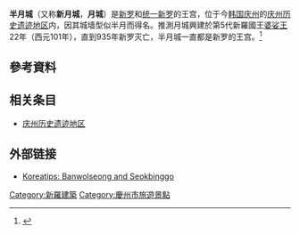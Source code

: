 {{Infobox Korean name
|img=월성 흐린날.jpg
|caption=半月城护城河遗迹
|hangul=경주 월성
|hanja=慶州 月城
|rr=Gyeongju Wolseong (Banwolseong, Sinwolseong)
|mr=Kyŏngju Wŏlsŏng (Panwŏlsŏng, Sinwŏlsŏng)
}}

'''半月城'''（又称'''新月城'''，'''月城'''）是[[新罗|新罗]]和[[统一新罗|统一新罗]]的王宫，位于今[[韩国|韩国]][[庆州|庆州]]的[[庆州历史遗迹地区|庆州历史遗迹地区]]内，因其城墙型似半月而得名。推測月城興建於第5代新羅國王[[婆娑尼師今|婆娑王]]22年（西元101年），直到935年新罗灭亡，半月城一直都是新罗的王宫。<ref>{{cite web | url=https://big5chinese.visitkorea.or.kr/cht/ATT/3_2_view.jsp?cid=332862 | title=慶州月城(半月城)(경주 월성(반월성)) | publisher=韓國觀光公社 | accessdate=2020-05-22 | language=zh-hant | archive-date=2020-10-29 | archive-url=https://web.archive.org/web/20201029041353/http://big5chinese.visitkorea.or.kr/cht/ATT/3_2_view.jsp?cid=332862 | dead-url=no }}</ref>

==參考資料==
{{Reflist}}

==相关条目==
*[[庆州历史遗迹地区|庆州历史遗迹地区]]

== 外部链接 ==
* [http://www.koreatips.net/english/cities/gyeongju_attraction02.html#banwolseong Koreatips: Banwolseong and Seokbinggo]{{Wayback|url=http://www.koreatips.net/english/cities/gyeongju_attraction02.html#banwolseong |date=20070807111927 }} 
{{Commonscat|Banwolseong}}
{{coord|35|49|52.73|N|129|13|24.01|E|region:KR-47_type:landmark_source:dewiki|display=title}}

[[Category:新羅建築|Category:新羅建築]]
[[Category:慶州市旅遊景點|Category:慶州市旅遊景點]]